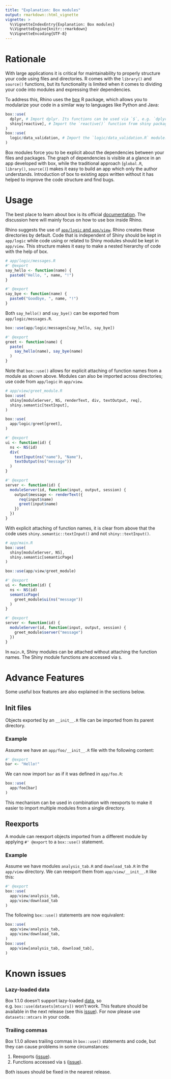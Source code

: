 ```yaml
---
title: "Explanation: Box modules"
output: rmarkdown::html_vignette
vignette: >
  %\VignetteIndexEntry{Explanation: Box modules}
  %\VignetteEngine{knitr::rmarkdown}
  %\VignetteEncoding{UTF-8}
---
```


# Rationale
With large applications it is critical for maintainability
to properly structure your code using files and directories.
R comes with the `library()` and `source()` functions,
but its functionality is limited when it comes
to dividing your code into modules and expressing their dependencies.

To address this, Rhino uses the [box](https://klmr.me/box/) R package,
which allows you to modularize your code in a similar way to languages like Python and Java:
```r
box::use(
  dplyr, # Import dplyr. Its functions can be used via `$`, e.g. `dplyr$filter`.
  shiny[reactive], # Import the `reactive()` function from shiny package.
)
box::use(
  logic/data_validation, # Import the `logic/data_validation.R` module.
)
```

Box modules force you to be explicit about the dependencies between your files and packages.
The graph of dependencies is visible at a glance in an app developed with box,
while the traditional approach (`global.R`, `library()`, `source()`)
makes it easy to build an app which only the author understands.
Introduction of box to existing apps written without it
has helped to improve the code structure and find bugs.

# Usage
The best place to learn about box is its official [documentation](https://klmr.me/box/). 
The discussion here will mainly focus on how to use box inside Rhino.

Rhino suggests the use of [`app/logic` and `app/view`](https://appsilon.github.io/rhino/articles/explanation/application-structure.html).
Rhino creates these directories by default. 
Code that is independent of Shiny should be kept in `app/logic` 
while code using or related to Shiny modules should be kept in `app/view`.
This structure makes it easy to make a nested hierarchy of code with the help of box.

```r
# app/logic/messages.R
#' @export
say_hello <- function(name) {
  paste0("Hello, ", name, "!")
}

#' @export
say_bye <- function(name) {
  paste0("Goodbye, ", name, "!")
}

```

Both `say_hello()` and `say_bye()` can be exported from `app/logic/messages.R`.

```r
box::use(app/logic/messages[say_hello, say_bye])

#' @export
greet <- function(name) {
  paste(
    say_hello(name), say_bye(name)
  )
}

```

Note that `box::use()` allows for explicit attaching of function names from a module as shown above.
Modules can also be imported across directories; use code from `app/logic` in `app/view`.

```r
# app/view/greet_module.R
box::use(
  shiny[moduleServer, NS, renderText, div, textOutput, req],
  shiny.semantic[textInput],
)

box::use(
  app/logic/greet[greet],
)

#' @export
ui <- function(id) {
  ns <- NS(id)
  div(
    textInput(ns("name"), "Name"),
    textOutput(ns("message"))
  )
}

#' @export
server <- function(id) {
  moduleServer(id, function(input, output, session) {
    output$message <- renderText({
      req(input$name)
      greet(input$name)
    })
  })
}

```

With explicit attaching of function names, it is clear from above that the code 
uses `shiny.semantic::textInput()` and not `shiny::textInput()`.

```r
# app/main.R
box::use(
  shiny[moduleServer, NS],
  shiny.semantic[semanticPage]
)

box::use(app/view/greet_module)

#' @export
ui <- function(id) {
  ns <- NS(id)
  semanticPage(
    greet_module$ui(ns("message"))
  )
}

#' @export
server <- function(id) {
  moduleServer(id, function(input, output, session) {
    greet_module$server("message")
  })
}

```

In `main.R`, Shiny modules can be attached without attaching the function names.
The Shiny module functions are accessed via `$`.

# Advance Features
Some useful box features are also explained in the sections below.

## Init files
Objects exported by an `__init__.R` file can be imported from its parent directory.

### Example
Assume we have an `app/foo/__init__.R` file with the following content:
```r
#' @export
bar <- "Hello!"
```

We can now import `bar` as if it was defined in `app/foo.R`:
```r
box::use(
  app/foo[bar]
)
```

This mechanism can be used in combination with reexports
to make it easier to import multiple modules from a single directory.

## Reexports
A module can reexport objects imported from a different module
by applying `#' @export` to a `box::use()` statement.

### Example
Assume we have modules `analysis_tab.R` and `download_tab.R` in the `app/view` directory.
We can reexport them from `app/view/__init__.R` like this:
```r
#' @export
box::use(
  app/view/analysis_tab,
  app/view/download_tab
)
```

The following `box::use()` statements are now equivalent:
```r
box::use(
  app/view/analysis_tab,
  app/view/download_tab,
)
box::use(
  app/view[analysis_tab, download_tab],
)
```

# Known issues

### Lazy-loaded data
Box 1.1.0 doesn't support lazy-loaded [data](https://r-pkgs.org/data.html#data-data),
so e.g. `box::use(datasets[mtcars])` won't work.
This feature should be available in the next release
(see this [issue](https://github.com/klmr/box/issues/219)).
For now please use `datasets::mtcars` in your code.

### Trailing commas
Box 1.1.0 allows trailing commas in `box::use()` statements and code,
but they can cause problems in some circumstances:

1. Reexports ([issue](https://github.com/klmr/box/issues/263)).
2. Functions accessed via `$` ([issue](https://github.com/klmr/box/issues/266)).

Both issues should be fixed in the nearest release.
